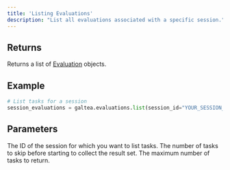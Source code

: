 ```yaml
---
title: 'Listing Evaluations'
description: "List all evaluations associated with a specific session."
---
```



## Returns
Returns a list of [Evaluation](/concepts/product/version/session/evaluation) objects.

## Example
```python
# List tasks for a session
session_evaluations = galtea.evaluations.list(session_id="YOUR_SESSION_ID")
```

## Parameters
<ResponseField name="session_id" type="string" required>
  The ID of the session for which you want to list tasks.
</ResponseField>
<ResponseField name="offset" type="int">
  The number of tasks to skip before starting to collect the result set.
</ResponseField>
<ResponseField name="limit" type="int">
  The maximum number of tasks to return.
</ResponseField>
